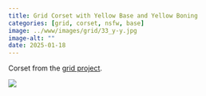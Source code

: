 ```yaml
---
title: Grid Corset with Yellow Base and Yellow Boning
categories: [grid, corset, nsfw, base]
image: ../www/images/grid/33_y-y.jpg
image-alt: ""
date: 2025-01-18
---
```


Corset from the [grid project](/posts/2025-01-27_grid-project.html).

![](../www/images/grid/33_y-y.jpg)

